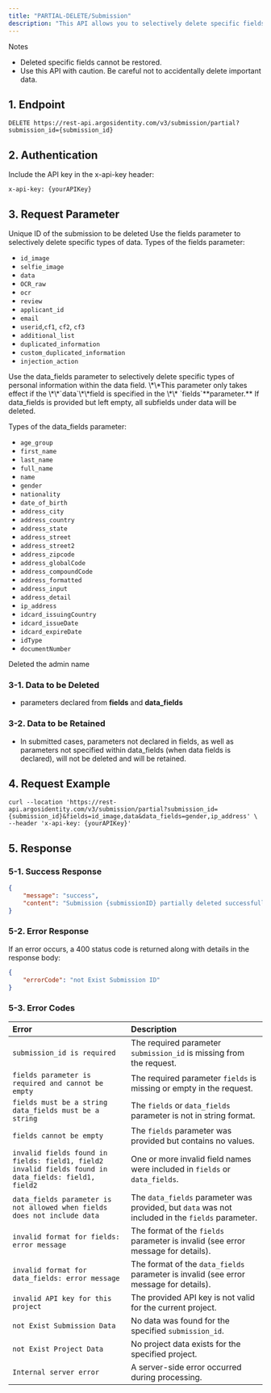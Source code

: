 ```yaml
---
title: "PARTIAL-DELETE/Submission"
description: "This API allows you to selectively delete specific fields from a single submission data. Unlike complete deletion, you can preserve necessary data while removing only sensitive information, enabling flexible use according to your company's internal policies."
---
```


<Warning>
  Notes

  - Deleted specific fields cannot be restored.
  - Use this API with caution. Be careful not to accidentally delete important data.
</Warning>

## 1. Endpoint

```text PARTIAL-DELETE/Submission
DELETE https://rest-api.argosidentity.com/v3/submission/partial?submission_id={submission_id}
```

## 2. Authentication

Include the API key in the x-api-key header:

```text x-api-key
x-api-key: {yourAPIKey}
```

## 3. Request Parameter

<ResponseField name="submissionId" type="string" required="true">
  Unique ID of the submission to be deleted
</ResponseField>

<ResponseField name="fields" type="string" required="true">
  Use the fields parameter to selectively delete specific types of data.
  Types of the fields parameter:

  - `id_image`
  - `selfie_image`
  - `data`
  - `OCR_raw`
  - `ocr`
  - `review`
  - `applicant_id`
  - `email`
  - `userid`,`cf1`, `cf2`, `cf3`
  - `additional_list`
  - `duplicated_information`
  - `custom_duplicated_information`
  - `injection_action`
</ResponseField>

<ResponseField name="data_fields" type="string">
  Use the data_fields parameter to selectively delete specific types of personal information within the data field. \*\*This parameter only takes effect if the \*\*`data`\*\*field is specified in the \*\* `fields`**parameter.**  If data_fields is provided but left empty, all subfields under data will be deleted.

  Types of the data_fields parameter:

  - `age_group`
  - `first_name`
  - `last_name`
  - `full_name`
  - `name`
  - `gender`
  - `nationality`
  - `date_of_birth`
  - `address_city`
  - `address_country`
  - `address_state`
  - `address_street`
  - `address_street2`
  - `address_zipcode`
  - `address_globalCode`
  - `address_compoundCode`
  - `address_formatted`
  - `address_input`
  - `address_detail`
  - `ip_address`
  - `idcard_issuingCountry`
  - `idcard_issueDate`
  - `idcard_expireDate`
  - `idType`
  - `documentNumber`
</ResponseField>

<ResponseField name="admin_name" type="string">
  Deleted the admin name
</ResponseField>

### 3-1. Data to be Deleted

- parameters declared from **fields** and **data_fields**

### 3-2. Data to be Retained

- In submitted cases, parameters not declared in fields, as well as parameters not specified within data_fields (when data fields is declared), will not be deleted and will be retained.

## 4. Request Example

```curl PARTIAL-DELETE/Submission
curl --location 'https://rest-api.argosidentity.com/v3/submission/partial?submission_id={submission_id}&fields=id_image,data&data_fields=gender,ip_address' \ --header 'x-api-key: {yourAPIKey}'
```

## 5. Response

### 5-1. Success Response

```result.json
{
	"message": "success",
	"content": "Submission {submissionID} partially deleted successfully."
}
```

### 5-2. Error Response

If an error occurs, a 400 status code is returned along with details in the response body:

```json error.json
{
    "errorCode": "not Exist Submission ID"
}
```

### 5-3. Error Codes

| **Error**                                                                                                   | **Description**                                                                                  |
| :---------------------------------------------------------------------------------------------------------- | :----------------------------------------------------------------------------------------------- |
| `submission_id is required`                                                                                 | The required parameter `submission_id` is missing from the request.                              |
| `fields parameter is required and cannot be empty`                                                          | The required parameter `fields` is missing or empty in the request.                              |
| `fields must be a string`<br />`data_fields must be a string`                                               | The `fields` or `data_fields` parameter is not in string format.                                 |
| `fields cannot be empty`                                                                                    | The `fields` parameter was provided but contains no values.                                      |
| `invalid fields found in fields: field1, field2`<br />`invalid fields found in data_fields: field1, field2` | One or more invalid field names were included in `fields` or `data_fields`.                      |
| `data_fields parameter is not allowed when fields does not include data`                                    | The `data_fields` parameter was provided, but `data` was not included in the `fields` parameter. |
| `invalid format for fields: error message`                                                                  | The format of the `fields` parameter is invalid (see error message for details).                 |
| `invalid format for data_fields: error message`                                                             | The format of the `data_fields` parameter is invalid (see error message for details).            |
| `invalid API key for this project`                                                                          | The provided API key is not valid for the current project.                                       |
| `not Exist Submission Data`                                                                                 | No data was found for the specified `submission_id`.                                             |
| `not Exist Project Data`                                                                                    | No project data exists for the specified project.                                                |
| `Internal server error`                                                                                     | A server-side error occurred during processing.                                                  |